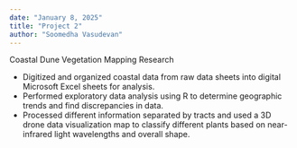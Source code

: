 ```yaml
---
date: "January 8, 2025"
title: "Project 2"
author: "Soomedha Vasudevan"
---
```


Coastal Dune Vegetation Mapping Research  

- Digitized and organized coastal data from raw data sheets into digital Microsoft Excel sheets for analysis.
- Performed exploratory data analysis using R to determine geographic trends and find discrepancies in data.
- Processed different information separated by tracts and used a 3D drone data visualization map to classify different plants based on near-infrared light wavelengths and overall shape.

